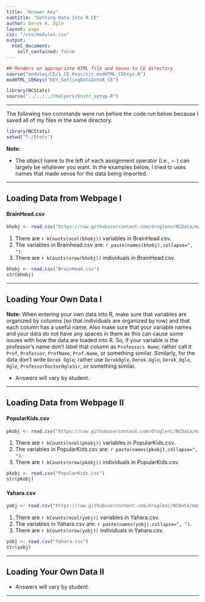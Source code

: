 ```yaml
---
title: "Answer Key"
subtitle: "Getting Data Into R CE"
author: Derek H. Ogle
layout: page
css: "/css/modules.css"
output:
  html_document:
    self_contained: false
---
```


```r
## Renders an appropriate HTML file and moves to CE directory
source("modules/CE/1_CE_Keys/zzz_modHTML_CEKeys.R")
modHTML_CEKeys("KEY_GettingDataIntoR_CE")
```

```r
library(NCStats)
source("../../../rhelpers/knitr_setup.R")
```

----

The following two commands were run before the code run below because I saved all of my files in the same directory.
```r
library(NCStats)
setwd("T:/Stats")
```

<div class="alert alert-warning">
<strong>Note:</strong> 
<ul>
<li>The object name to the left of each assignment operator (i.e., `<-`) can largely be whatever you want. In the examples below, I tried to uses names that made sense for the data being imported.</li>
</ul>
</div>

----

## Loading Data from Webpage I
#### **BrainHead.csv**
```r
bhobj <- read.csv("https://raw.githubusercontent.com/droglenc/NCData/master/BrainHead.csv")
```

1. There are `r kCounts(ncol(bhobj))` variables in BrainHead.csv.
1. The variables in Brainhead.csv are: `r paste(names(bhobj),collapse=", ")`.
1. There are `r kCounts(nrow(bhobj))` individuals in BrainHead.csv.

```r
bhobj <- read.csv("BrainHead.csv")
str(bhobj)
```

----

## Loading Your Own Data I

<div class="alert alert-warning">
<strong>Note:</strong> When entering your own data into R, make sure that variables are organized by columns (so that individuals are organized by row) and that each column has a useful name. Also make sure that your variable names and your data do not have any spaces in them as this can cause some issues with how the data are loaded into R. So, if your variable is the professor's name don't label that column as `Professors Name`; rather call it `Prof`, `Professor`, `ProfName`, `Prof.Name`, or something similar. Similarly, for the data don't write `Derek Ogle`; rather use `DerekOgle`, `Derek.Ogle`, `Derek_Ogle`, `Ogle`, `ProfessorDoctorOgleSir`, or something similar.
</div>

* Answers will vary by student.

----

## Loading Data from Webpage II

#### **PopularKids.csv**
```r
pkobj <- read.csv("https://raw.githubusercontent.com/droglenc/NCData/master/PopularKids.csv")
```

1. There are `r kCounts(ncol(pkobj))` variables in PopularKids.csv.
1. The variables in PopularKids.csv are: `r paste(names(pkobj),collapse=", ")`.
1. There are `r kCounts(nrow(pkobj))` individuals in PopularKids.csv.

```r
pkobj <- read.csv("PopularKids.csv")
str(pkobj)
```

#### **Yahara.csv**
```r
yobj <- read.csv("https://raw.githubusercontent.com/droglenc/NCData/master/Yahara.csv")
```

1. There are `r kCounts(ncol(yobj))` variables in Yahara.csv.
1. The variables in Yahara.csv are: `r paste(names(yobj),collapse=", ")`.
1. There are `r kCounts(nrow(yobj))` individuals in Yahara.csv.

```r
yobj <- read.csv("Yahara.csv")
str(yobj)
```

----

## Loading Your Own Data II

* Answers will vary by student.

----
